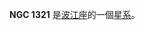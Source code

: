 {{NGCInfoBox|NGCID=NGC 1321|發現者=弗里德里希·威廉·赫歇爾|發現日期=1784年9月20日|其他編號=MCG -1-9-35,MK 608, KUG 0322-031|曆元=J2000.0|赤經=3時24分48.6秒
|赤緯=-3°0'55"|星座=波江座|星體=星系|星等=13.6|表面亮度=12.6|藍等=14.5}}

'''NGC 1321''' 是[[波江座|波江座]]的一個[[星系|星系]]。

{{NGCReference|1321}}
{{Catalogs|NGC=1321}}